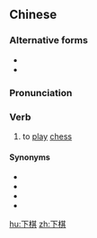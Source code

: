 ==Chinese==
{{zh-forms}}

===Alternative forms===
* {{zh-l|下碁*}}
* {{zh-l|下棊}}

===Pronunciation===
{{zh-pron
|m=xiàqí
|c=haa6 kei4-2
|cat=v
}}

===Verb===
{{zh-verb}}

# to [[play]] [[chess]]

====Synonyms====
* {{zh-l|對奕}}
* {{zh-l|行棋}}
* {{zh-l|弈棋}}
* {{zh-l|著棋/着棋}}

[[hu:下棋]]
[[zh:下棋]]